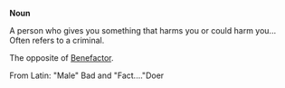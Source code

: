'''Noun'''

A person who gives you something that harms you or could harm you...
Often refers to a criminal.

The opposite of [[Benefactor]].

From Latin: "Male" Bad and "Fact...."Doer